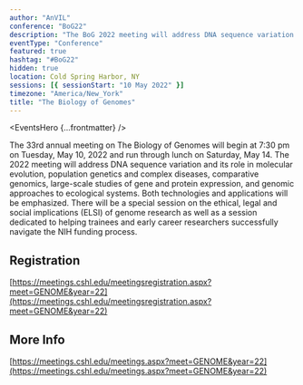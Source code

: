 ```yaml
---
author: "AnVIL"
conference: "BoG22"
description: "The BoG 2022 meeting will address DNA sequence variation and its role in molecular evolution, population genetics and complex diseases, comparative genomics, large-scale studies of gene and protein expression, and genomic approaches to ecological systems."
eventType: "Conference"
featured: true
hashtag: "#BoG22"
hidden: true
location: Cold Spring Harbor, NY
sessions: [{ sessionStart: "10 May 2022" }]
timezone: "America/New_York"
title: "The Biology of Genomes"
---
```


<EventsHero {...frontmatter} />

The 33rd annual meeting on The Biology of Genomes will begin at 7:30 pm on Tuesday, May 10, 2022 and run through lunch on Saturday, May 14. The 2022 meeting will address DNA sequence variation and its role in molecular evolution, population genetics and complex diseases, comparative genomics, large-scale studies of gene and protein expression, and genomic approaches to ecological systems. Both technologies and applications will be emphasized. There will be a special session on the ethical, legal and social implications (ELSI) of genome research as well as a session dedicated to helping trainees and early career researchers successfully navigate the NIH funding process.

## Registration

[https://meetings.cshl.edu/meetingsregistration.aspx?meet=GENOME&year=22](https://meetings.cshl.edu/meetingsregistration.aspx?meet=GENOME&year=22)

## More Info

[https://meetings.cshl.edu/meetings.aspx?meet=GENOME&year=22](https://meetings.cshl.edu/meetings.aspx?meet=GENOME&year=22)

